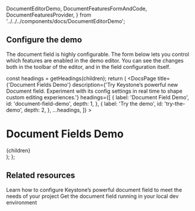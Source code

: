   DocumentEditorDemo,
  DocumentFeaturesFormAndCode,
  DocumentFeaturesProvider,
} from '../../../components/docs/DocumentEditorDemo';

## Configure the demo

The document field is highly configurable.
The form below lets you control which features are enabled in the demo editor.
You can see the changes both in the toolbar of the editor, and in the field configuration itself.

<DocumentFeaturesFormAndCode />

  const headings = getHeadings(children);
  return (
    <DocsPage
      title={'Document Fields Demo'}
      description={'Try Keystone’s powerful new Document field. Experiment with its config settings in real time to shape custom editing experiences.'}
      headings={[
        {
          label: 'Document Field Demo',
          id: 'document-field-demo',
          depth: 1,
        },
        {
          label: 'Try the demo',
          id: 'try-the-demo',
          depth: 2,
        },
        ...headings,
      ]}
    >
      <DocumentFeaturesProvider>
        <div className="prose">
          <H1>Document Fields Demo</H1>
          <MDXProvider components={components}><Intro /></MDXProvider>
        </div>
        <DocumentEditorDemo />
        <div className="prose">
          <MDXProvider components={components}>{children}</MDXProvider>
        </div>
      </DocumentFeaturesProvider>
    </DocsPage>
  );
};

## Related resources

<RelatedContent>
  <Well
    heading="Document field Guide"
    href="/docs/guides/document-field"
  >
  Learn how to configure Keystone’s powerful document field to meet the needs of your project
  </Well>
    <Well
    heading="Document field example project"
    href="/https://github.com/keystonejs/keystone/tree/master/examples/document-field"
    target="_blank"
    rel="noopener noreferrer"
  >
  Get the document field running in your local dev environment
  </Well>
</RelatedContent>
